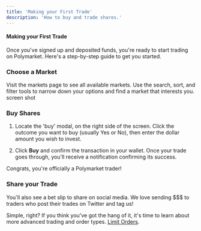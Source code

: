 ```yaml
---
title: 'Making your First Trade'
description: 'How to buy and trade shares.' 
---
```


#### Making your First Trade 
Once you've signed up and deposited funds, you're ready to start trading on Polymarket. Here's a step-by-step guide to get you started. 

### Choose a Market

Visit the markets page to see all available markets. Use the search, sort, and filter tools to narrow down your options and find a market that interests you.
screen shot

### Buy Shares  
1. Locate the 'buy' modal, on the right side of the screen. Click the outcome you want to buy (usually Yes or No), then enter the dollar amount you wish to invest.


2. Click **Buy** and confirm the transaction in your wallet. Once your trade goes through, you'll receive a notification confirming its success.

Congrats, you're officially a Polymarket trader! 


### Share your Trade
You'll also see a bet slip to share on social media. We love sending $$$ to traders who post their trades on Twitter and tag us!


Simple, right? If you think you've got the hang of it, it's time to learn about more advanced trading and order types. [Limit Orders]().
